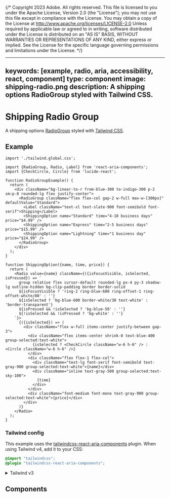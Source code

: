 {/* Copyright 2023 Adobe. All rights reserved.
This file is licensed to you under the Apache License, Version 2.0 (the "License");
you may not use this file except in compliance with the License. You may obtain a copy
of the License at http://www.apache.org/licenses/LICENSE-2.0
Unless required by applicable law or agreed to in writing, software distributed under
the License is distributed on an "AS IS" BASIS, WITHOUT WARRANTIES OR REPRESENTATIONS
OF ANY KIND, either express or implied. See the License for the specific language
governing permissions and limitations under the License. */}



---
keywords: [example, radio, aria, accessibility, react, component]
type: component
image: shipping-radio.png
description: A shipping options RadioGroup styled with Tailwind CSS.
---

# Shipping Radio Group

A shipping options [RadioGroup](../RadioGroup.html) styled with [Tailwind CSS](https://tailwindcss.com/).

## Example

```tsx import
import './tailwind.global.css';
```

```tsx example standalone
import {RadioGroup, Radio, Label} from 'react-aria-components';
import {CheckCircle, Circle} from 'lucide-react';

function RadioGroupExample() {
  return (
    <div className="bg-linear-to-r from-blue-300 to-indigo-300 p-2 sm:p-8 rounded-lg flex justify-center">
      <RadioGroup className="flex flex-col gap-2 w-full max-w-[300px]" defaultValue="Standard">
        <Label className="text-xl text-slate-900 font-semibold font-serif">Shipping</Label>
        <ShippingOption name="Standard" time="4-10 business days" price="$4.99" />
        <ShippingOption name="Express" time="2-5 business days" price="$15.99" />
        <ShippingOption name="Lightning" time="1 business day" price="$24.99" />
      </RadioGroup>
    </div>
  );
}

function ShippingOption({name, time, price}) {
  return (
    <Radio value={name} className={({isFocusVisible, isSelected, isPressed}) => `
      group relative flex cursor-default rounded-lg px-4 py-3 shadow-lg outline-hidden bg-clip-padding border border-solid
      ${isFocusVisible ? 'ring-2 ring-blue-600 ring-offset-1 ring-offset-white/80' : ''}
      ${isSelected ? 'bg-blue-600 border-white/30 text-white' : 'border-transparent'}
      ${isPressed && !isSelected ? 'bg-blue-50' : ''}
      ${!isSelected && !isPressed ? 'bg-white' : ''}
    `}>
      {({isSelected}) => (
        <div className="flex w-full items-center justify-between gap-3">
          <div className="flex items-center shrink-0 text-blue-400 group-selected:text-white">
            {isSelected ? <CheckCircle className="w-6 h-6" /> : <Circle className="w-6 h-6" />}
          </div>
          <div className="flex flex-1 flex-col">
            <div className="text-lg font-serif font-semibold text-gray-900 group-selected:text-white">{name}</div>
            <div className="inline text-gray-500 group-selected:text-sky-100">
              {time}
            </div>
          </div>
          <div className="font-medium font-mono text-gray-900 group-selected:text-white">{price}</div>
        </div>
      )}
    </Radio>
  );
}
```

### Tailwind config

This example uses the [tailwindcss-react-aria-components](../styling.html#plugin) plugin. When using Tailwind v4, add it to your CSS:

```css render=false
@import "tailwindcss";
@plugin "tailwindcss-react-aria-components";
```

<details>

<summary style={{fontWeight: 'bold'}}><ChevronRight size="S" /> Tailwind v3</summary>

When using Tailwind v3, add the plugin to your `tailwind.config.js` instead:

```tsx
module.exports = {
  // ...
  plugins: [
    require('tailwindcss-react-aria-components')
  ]
};
```

**Note**: When using Tailwind v3, install `tailwindcss-react-aria-components` version 1.x instead of 2.x.

</details>

## Components

<section className={styles.cardGroup} data-size="small">

<ExampleCard
  url="../RadioGroup.html"
  title="RadioGroup"
  description="A radio group allows a user to select a single item from a list of options.">
  <RadioGroup />
</ExampleCard>

</section>

